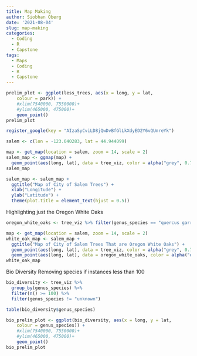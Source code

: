 ```yaml
---
title: Map Making
author: Siobhan Oberg
date: '2021-08-04'
slug: map-making
categories:
  - Coding
  - R
  - Capstone
tags:
  - Maps
  - Coding
  - R
  - Capstone
---
```

```r
prelim_plot <- ggplot(less_trees, aes(x = long, y = lat, 
    colour = park)) +
    #xlim(7540000, 7550000)+
    #ylim(465000, 475000)+
    geom_point()
prelim_plot
```


```r
register_google(key = "AIzaSyCviLD8jQwDvBfGlLkXdyED2Y6vQUmreYk")
```

```r
salem <- c(lon = -123.040283, lat = 44.944099)
```

```r
map <- get_map(location = salem, zoom = 14, scale = 2)
salem_map <- ggmap(map) + 
  geom_point(aes(long, lat), data = tree_viz, color = alpha("grey", 0.7))
salem_map
```


```r
salem_map <- salem_map + 
  ggtitle("Map of City of Salem Trees") + 
  xlab("Longitude") + 
  ylab("Latitude") + 
  theme(plot.title = element_text(hjust = 0.5))
```

Highlighting just the Oregon White Oaks
```r
oregon_white_oaks <- tree_viz %>% filter(genus_species == "quercus garryana - (oregon white oak)")

```

```r
map <- get_map(location = salem, zoom = 14, scale = 2)
white_oak_map <- salem_map +
  ggtitle("Map of City of Salem Trees That are Oregon White Oaks") +
  geom_point(aes(long, lat), data = tree_viz, color = alpha("grey", 0.7)) + 
  geom_point(aes(long, lat), data = oregon_white_oaks, color = alpha("#99ff99", 0.7))
white_oak_map
```

Bio Diversity
Removing species if instances less than 100
```r
bio_diversity <- tree_viz %>% 
  group_by(genus_species) %>% 
  filter(n() >= 100) %>%
  filter(genus_species != "unknown")
```


```r
table(bio_diversity$genus_species)
```

```r
bio_prelim_plot <- ggplot(bio_diversity, aes(x = long, y = lat, 
    colour = genus_species)) +
    #xlim(7540000, 7550000)+
    #ylim(465000, 475000)+
    geom_point()
bio_prelim_plot
```